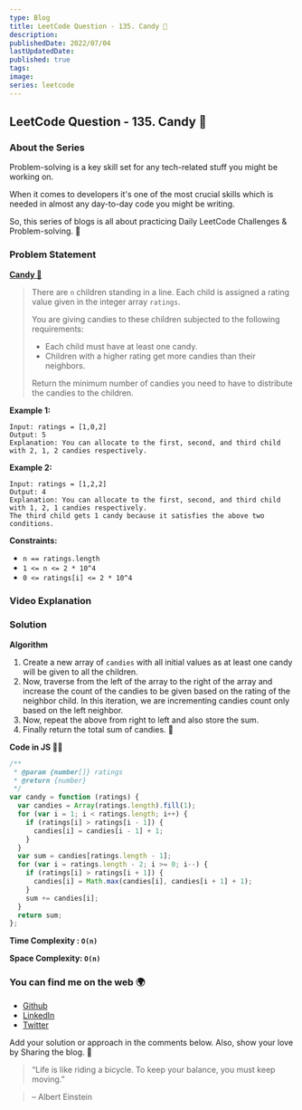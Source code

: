 ```yaml
---
type: Blog
title: LeetCode Question - 135. Candy 🍭
description:
publishedDate: 2022/07/04
lastUpdatedDate:
published: true
tags:
image:
series: leetcode
---
```


## LeetCode Question - 135. Candy 🍭

### About the Series

Problem-solving is a key skill set for any tech-related stuff you might be working on.

When it comes to developers it's one of the most crucial skills which is needed in almost any day-to-day code you might be writing.

So, this series of blogs is all about practicing Daily LeetCode Challenges & Problem-solving. 🚀

### Problem Statement

[**Candy 🍭**](https://leetcode.com/problems/candy/)

> There are `n` children standing in a line. Each child is assigned a rating value given in the integer array `ratings`.
>
> You are giving candies to these children subjected to the following requirements:
>
> - Each child must have at least one candy.
> - Children with a higher rating get more candies than their neighbors.
>
> Return the minimum number of candies you need to have to distribute the candies to the children.

**Example 1:**

```
Input: ratings = [1,0,2]
Output: 5
Explanation: You can allocate to the first, second, and third child with 2, 1, 2 candies respectively.
```

**Example 2:**

```
Input: ratings = [1,2,2]
Output: 4
Explanation: You can allocate to the first, second, and third child with 1, 2, 1 candies respectively.
The third child gets 1 candy because it satisfies the above two conditions.
```

**Constraints:**

- `n == ratings.length`
- `1 <= n <= 2 * 10^4`
- `0 <= ratings[i] <= 2 * 10^4`

### Video Explanation

<YouTubeEmbed slugHash="OxN9ZklMQcY" />

### Solution

**Algorithm**

1. Create a new array of `candies` with all initial values as at least one candy will be given to all the children.
2. Now, traverse from the left of the array to the right of the array and increase the count of the candies to be given based on the rating of the neighbor child. In this iteration, we are incrementing candies count only based on the left neighbor.
3. Now, repeat the above from right to left and also store the sum.
4. Finally return the total sum of candies. 🍭

**Code in JS 🧑‍💻**

```js
/**
 * @param {number[]} ratings
 * @return {number}
 */
var candy = function (ratings) {
  var candies = Array(ratings.length).fill(1);
  for (var i = 1; i < ratings.length; i++) {
    if (ratings[i] > ratings[i - 1]) {
      candies[i] = candies[i - 1] + 1;
    }
  }
  var sum = candies[ratings.length - 1];
  for (var i = ratings.length - 2; i >= 0; i--) {
    if (ratings[i] > ratings[i + 1]) {
      candies[i] = Math.max(candies[i], candies[i + 1] + 1);
    }
    sum += candies[i];
  }
  return sum;
};
```

**Time Complexity : `O(n)`**

**Space Complexity: `O(n)`**

### You can find me on the web 🌍

- [Github](https://github.com/Souravdey777)
- [LinkedIn](https://www.linkedin.com/in/souravdey777)
- [Twitter](https://twitter.com/Souravdey777)

Add your solution or approach in the comments below. Also, show your love by Sharing the blog. 🤗

> “Life is like riding a bicycle. To keep your balance, you must keep moving.”

> – Albert Einstein
